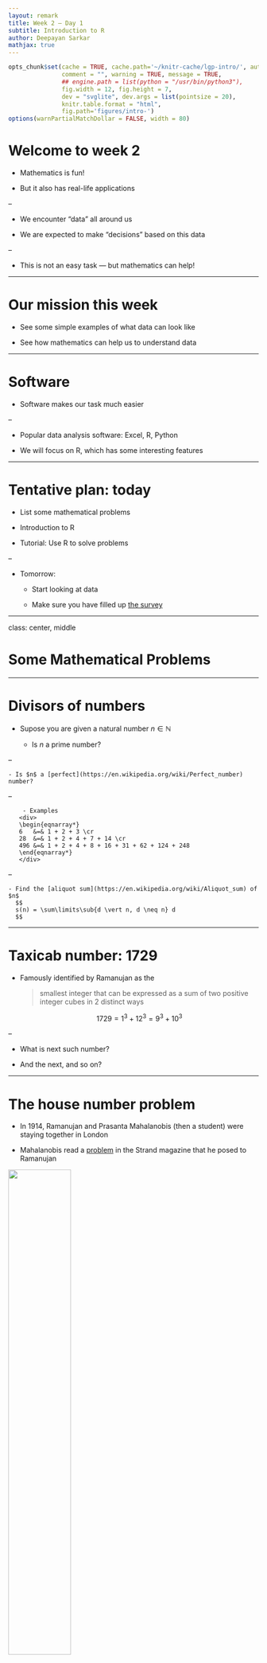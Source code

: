 ```yaml
---
layout: remark
title: Week 2 — Day 1
subtitle: Introduction to R
author: Deepayan Sarkar
mathjax: true
---
```



```r
opts_chunk$set(cache = TRUE, cache.path='~/knitr-cache/lgp-intro/', autodep = TRUE,
               comment = "", warning = TRUE, message = TRUE,
			   ## engine.path = list(python = "/usr/bin/python3"),
               fig.width = 12, fig.height = 7,
               dev = "svglite", dev.args = list(pointsize = 20),
               knitr.table.format = "html",
			   fig.path='figures/intro-')
options(warnPartialMatchDollar = FALSE, width = 80)
```


<div>
$$
\newcommand{\sub}{_}
$$
</div>



# Welcome to week 2

- Mathematics is fun! 

- But it also has real-life applications

--

- We encounter "data" all around us

- We are expected to make "decisions" based on this data

--

- This is not an easy task — but mathematics can help!


---


# Our mission this week

- See some simple examples of what data can look like

- See how mathematics can help us to understand data

---

# Software

- Software makes our task much easier

--

- Popular data analysis software: Excel, R, Python

- We will focus on R, which has some interesting features

---

# Tentative plan: today

- List some mathematical problems

- Introduction to R

- Tutorial: Use R to solve problems

--

- Tomorrow:

	- Start looking at data
	
	- Make sure you have filled up [the survey](https://forms.gle/Up2tUATuSoBNMuvX6)

---

class: center, middle

# Some Mathematical Problems


---

# Divisors of numbers

- Supose you are given a natural number $n \in \mathbb{N}$

	- Is $n$ a prime number?

--

	- Is $n$ a [perfect](https://en.wikipedia.org/wiki/Perfect_number) number?

--

	    - Examples
	   <div>
	   \begin{eqnarray*}
	   6   &=& 1 + 2 + 3 \cr
	   28  &=& 1 + 2 + 4 + 7 + 14 \cr
	   496 &=& 1 + 2 + 4 + 8 + 16 + 31 + 62 + 124 + 248
	   \end{eqnarray*}
	   </div>

--

	- Find the [aliquot sum](https://en.wikipedia.org/wiki/Aliquot_sum) of $n$
      $$
	  s(n) = \sum\limits\sub{d \vert n, d \neq n} d
	  $$
 
---

# Taxicab number: 1729

- Famously identified by Ramanujan as the 

	> smallest integer that can be expressed as a sum of two positive integer cubes in 2 distinct ways 

	$$1729 = 1^3 + 12^3 = 9^3 + 10^3$$

--

- What is next such number? 

- And the next, and so on?

---

# The house number problem

- In 1914, Ramanujan and Prasanta Mahalanobis (then a student) were staying together in London

- Mahalanobis read a [problem](images/house-problem-fullpage.jpg) in the Strand magazine that he posed to Ramanujan

<img style="width: 50%;" src="images/house-problem.jpg"></img>

---

# The house number problem

- In 1914, Ramanujan and Prasanta Mahalanobis (then a student) were staying together in London

- Mahalanobis read a [problem](images/house-problem-fullpage.jpg) in the Strand magazine that he posed to Ramanujan

- In mathematical terms, the problem is to find a pair of integers $(m, n)$ such that $50 < m < 500$ and
  $$
  1 + 2 + \dotsc + (n-1) = (n+1) + (n+2) + \dotsc + m
  $$

--

- Ramanujan of course found an elegant solution that you can read about [here](https://bhavana.org.in/timeless-geniuses-celestial-clocks-and-continued-fractions/)

- Can _you_ find the solution?

- Are there other solutions when there are no bounds on $m$?

---

# The birthday problem

- Probability $p(n)$ of no common birthdays in a group of $n$ people

--

- Exact answer
  $$p(n) = \left(1 - \frac{1}{365} \right) \left(1 - \frac{2}{365} \right) \dotsm \left(1 - \frac{n-1}{365} \right)$$

- Approximate answer 
  $$p(n) = \left(1 - \frac{1}{365} \right)^{\frac{n(n-1)}{2}}$$

--

- How do we calculate for specific $n$?

- How good is the approximation?

- What if birthdays are not equally likely?

---

# A more complicated experiment: Snakes and Ladders 

- How many throws of the dice does it take to reach the end?
  <img style="width: 40%; float: right" src="images/snl.jpg"></img>

--

	- This is a "random" experiment
	
	- Answer depends on sequence of dice throws
	
	- Can we calculate "average" number of throws needed?

	- More generally, "distribution" of number of throws?

---

class: center, middle

# The R Programming Environment

---

# Why R?

- [Free](https://en.wikipedia.org/wiki/Free_software_movement) and 
  [Open Source](https://en.wikipedia.org/wiki/The_Open_Source_Definition)

- Popular

- Easy to try out on your own

--

- Python and Julia are other good alternatives


---

# Interacting with R

* R is most commonly used as a [REPL](https://en.wikipedia.org/wiki/Read-eval-print_loop) (Read-Eval-Print-Loop)

	* When it is started, R waits for user input

--

	* User inputs expression

--

	* R evaluates and prints result

	* Waits for more input

--

* Several _interfaces_ are available to help in this process

	* Recommended interface: [_RStudio_](https://posit.co/products/open-source/rstudio/)

--

	* Another popular interface: [_Jupyter_](https://jupyter.org/) (named after Julia, Python, R)

* Julia and Python have the same REPL interface


<!-- # Installing R and RStudio -->

<!-- * Go to <https://cran.icts.res.in/> (or choose a [mirror](https://cran.r-project.org/mirrors.html) first) -->

<!-- * Follow instructions depending on your platform (Windows for most of you) -->

<!-- * For RStudio, go to <https://posit.co/download/rstudio-desktop/> -->


---

# Running R

* Once installed, you can start RStudio to get something like this:

```
R version 4.3.1 (2023-06-16) -- "Beagle Scouts"
Copyright (C) 2023 The R Foundation for Statistical Computing
Platform: x86_64-apple-darwin20 (64-bit)

R is free software and comes with ABSOLUTELY NO WARRANTY.
You are welcome to redistribute it under certain conditions.
Type 'license()' or 'licence()' for distribution details.

  Natural language support but running in an English locale

R is a collaborative project with many contributors.
Type 'contributors()' for more information and
'citation()' on how to cite R or R packages in publications.

Type 'demo()' for some demos, 'help()' for on-line help, or
'help.start()' for an HTML browser interface to help.
Type 'q()' to quit R.

> 
```

* The `>` represents a _prompt_ indicating that R is waiting for input.

* The difficult part is to learn what to do next


---

# The R REPL essentially works like a calculator

```r
34 * 23 + 10
```

--

```r
27 + 1 / 7
```

--

```r
2^10 # power
```
--

```r
28 %% 6 # modulus
```

--

```r
(1 - 1 / 365) * (1 - 2 / 365) * (1 - 3/365) # p(4) - birthday probability
```


---

layout: true

# R supports mathematical functions

---

```r
sqrt(5 * 125)
sin(pi / 3)
sin(pi / 3)^2 + cos(pi / 3)^2
```

---

layout: false

# Variables and functions

* All examples so far use explicit values (like a calculator)

* But R is much more: it is a full programming language

* Two basic features: variables and functions

---

# R supports variables

```r
x <- 2     # assignment can be done using <-
y = 10     # it can also be done using = 
x^y
y^x
factorial(y)
```

---

# R has functions

* Most operations are performed using functions 

* We have already seen some examples

* A function is usually called by name, followed by arguments in
  parentheses
  
```r
choose(y, x)
sqrt(x)
```
  
---

# R has functions and operators

* Many operations are done using _operators_

```r
x + y
x * y
```

--

* These are actually also functions

```r
`+`(x, y)
`*`(x, y)
```

---

layout: false

# Vectors

* All calculations so far have been with ‘scalar’ numbers

* Computations often involve a _collection_ of numbers

* Example: sum, mean, median, ...

--

* The data structure we use for this is called a _vector_

* Also sometimes called _arrays_ in other programming languages


---

# A simple way to generate vectors

* The `seq()` function or the `:` operator

```r
x:y
seq(x, y)
```

--

* `seq()` has more options

```r
seq(x, y, by = 0.1)
```

---

layout: true

# Another simple way to generate vectors: Simulation

---

* Real data will usually need to be imported from some external source (later)

* Easy way to generate fake data: use a random number generator

--

* Example: `sample()` to simulate throws of a die

```r
sample(1:6)
```

--

```r
sample(1:6, 20)
```

--

```r
sample(1:6, 20, replace = TRUE)
```


---

layout: true

# Function arguments

---

* Functions have named input arguments

* Usually easy to identify using `str()`

```r
str(sample)
```

* Default choice is to sample _without replacement_

* More more details, try running `help(sample)`

---

layout: false

# Application: Birthday problem simulation 

* To do anything with a vector, we usually first assign it to a variable

```r
x <- sample(1:365, 80)
```

--

* We can _print_ the vector (by just typing its name)

```r
x
```

--

- What does this tell us? 

	- Nothing useful, unless we repeat this many times
	
	- We will come back to this later

---

# Application: Birthday problem exact calculation

- Remember, we want to calculate
  $$p(80) = \left(1 - \frac{1}{365} \right) \left(1 - \frac{2}{365} \right) \dotsm \left(1 - \frac{79}{365} \right)$$

- We can at least easily generate the varying part of these terms

```r
x <- 1:79
x
```

---

# Summary functions

* We can now call various standard _summary_ functions that compute various statistics

```r
sum(x)
length(x)
prod(x)
```

--

* But none of these are immediately useful

---

layout: true

# Vectorized functions

---

* Some R functions operate on vectors _elementwise_

* In fact, most standard mathematical functions and operators are
  _vectorized_

---

* Example: Divide each element of `x` by 365

```r
x / 365
```

---

* Example: Calculate `1 - x / 365` elementwise

```r
1 - x / 365
```

---

* Birthday Problem Calculation: now take product

```r
prod(1 - x / 365)
```

---

* What about for 23 people?

```r
x <- 1:22
prod(1 - x / 365)
```

---

layout: false

# Defining new functions: Exact birthday probability

```r
p <- function(n) {
    x <- 1:(n-1)
    prod(1 - x / 365)
}
```

--

```r
p(20)
p(21)
p(22)
p(23)
```

---

# Defining new functions: Approximate birthday probability

```r
p1 <- function(n) {
    S <- n * (n-1) / 2
    (1 - 1 / 365)^S
}
```

```r
p1(20)
p1(21)
p1(22)
p1(23)
```

---

# Defining new functions: Key points to remember

* Functions consist of one or more expressions / statements

* Expressions are run __sequentially__

* Variables in expressions must have been defined earlier (last assigned value is used)

* Arguments of a function can be used as variables within the function

* Last evaluated expression is the "return" value

---

layout: true

# Birthday problem by simulation

---

```r
set.seed(20240526)
```


```r
d <- sample(1:365, 23, replace = TRUE)
d
```

* We need to determine whether there are duplicates

* Several options

---

* Option 1: Use the `duplicated()` function with logical summary function `any()`

```r
duplicated(d)
any(duplicated(d))
```

---

* Option 2: Use the `duplicated()` function and count duplicates

```r
duplicated(d)
sum(duplicated(d))
sum(duplicated(d)) > 0
```

---

* Option 3: Use the `unique()` function and count unique birthdays

```r
unique(d)
length(unique(d))
length(unique(d)) < length(d)
```

---

* Pick one and simulate result using a function

```r
sim_birthday <- function(n) {
    d <- sample(1:365, n, replace = TRUE)
    length(unique(d)) == length(d) # TRUE if all distinct
}
```

---

* Pick one and simulate result using a function

```r
sim_birthday(23)
sim_birthday(23)
sim_birthday(23)
sim_birthday(23)
sim_birthday(23)
```

---

* Use `replicate()` to repeat this process many times

```r
replicate(20, sim_birthday(23))
s <- replicate(50000, sim_birthday(23))
sum(s) / length(s)
```

---

* Observed proportion should ‘converge’ to true probability

* This is known as the Law of Large Numbers

* Does simulated data show this behaviour?

---

layout: false

# Summary

* R can be used like an advanced calculator with variables

* Main features: Vectorized arithmetic, functions

* I have omitted many details, which I hope will we can clarify in the tutorials

--

* We have discussed the birthday problem

--

* Tutorial:

	- Recreate what we have done in R - see <https://deepayan.github.io/LGP2024>
	
	- Write an R function to find the aliquot sum of a number
	
	- Use it to find a new perfect number
	
	- The taxicab number problem
	
	- The house number problem

---

class: center middle

# Questions?



---

class: center, middle

# Appendix


---

# Algorithms

- The fundamental building block of computer programs are algorithms

- An algorithm is essentially a set of instructions to solve a problem

- Algorithms usually require some inputs

- Instructions are executed sequentially, finally resulting in an
  output (also called _return value_)

- You can think of an algorithm as a recipe (inputs: ingredients, output: food!)

---

layout: true

# Example: is a given number $n$ prime?

---

- Basic idea: see if $n$ is divisible by any number between $2$ and $n-1$

- Obviously, enough to check whether $n$ is divisible by any number between $2$ and $\sqrt{n}$

- Intuitively, the second approach is more "efficient"

- Also, we can stop as soon as we find the first divisor

---

- Simple algorithms are often easy to understand as a _flowchart_


![flowchart](images/isprime-flowchart.svg)



---

- But we will usually write algorithms in the form of _pseudo-code_ as follows:

.algorithm[
.name[`is\_prime(n)`]
i := 2
__while__ (i $\leq$ sqrt(n)) {
    __if__ (n mod i == 0) {
        __return__ FALSE
    }
    i := i + 1
}
__return__ TRUE
]

- Here we skip checking whether $n > 1$ (and that it is an integer)

---

layout: true

# How to interpret an algorithm?

---

- The meaning of this algorithm / pseudo-code should be more or less obvious

- Assumes availability of certain basic operators / functions (mod, sqrt)

- We often employ some _conventions_ and use some _structures_ in pseudo-code

- For example,

.algorithm[
.name[`is\_prime(n)`]
i := 2                    // variable assignment
__while__ (i $\leq$ sqrt(n)) {    // loop while condition holds
    __if__ (n mod i == 0) {   // branch if condition holds
        __return__ FALSE      // exits with output value
    }                     // end of blocks within loops, branches, etc.
    i := i + 1            // update variable value
}
__return__ TRUE
]

---

- It is important to make sure that an algorithm makes sense

- Steps are executed sequentially, so the sequence must be clear
	
- It must be possible to evaluate each step

	- All variables used must have been defined in a previous step
	
	- It is OK to call other functions (or algorithms), but they must be clearly defined

	- It is even OK for an algorithm to call itself (this is known as _recursion_)

---

layout: true

# Pseudo-code

---

- The general structure of algorithms is derived from a language called [ALGOL](https://en.wikipedia.org/wiki/ALGOL)

- However, there are no fixed rules that pseudo-code must follow

- An alternative form of our `is_prime` algorithm could be:

.algorithm[
.name[`is\_prime(n)`]
i = 2                  // different assignment operator
__while__ i $\leq$ sqrt(n)     // end of loop indicated by indentation
    __if__ n mod i == 0
        __return__ FALSE
    i = i + 1
__return__ TRUE
]

---

- Another form could be:

.algorithm[
.name[`is\_prime(n)`]
i $\leftarrow$ 2                 // yet another assignment operator
__while__ i $\leq$ sqrt(n)     // end of loop indicated by __end__ keyword
    __if__ n mod i == 0
        __return__ FALSE
    __end__
    i $\leftarrow$ i + 1
__end__
__return__ TRUE
]

- Any of these forms are fine as long as 

	- the steps of the algorithm are clearly specified

	- the essential ideas are expressed without ambiguity


---

layout: true

# Functions and control flow structures

---

* The main building blocks of our programs are going to be functions

* Functions are concrete implementations of algorithms

* Functions usually

	- have one or more input arguments,

	- perform some computations, possibly calling other functions, and

	- return one or more output values.

* The second step is the main contribution of a function
--

* Usually a programming language will already have many built-in functions

* These can be called by other functions

* Knowing what is available is an essential part of "learning" a language


<!-- * Additional libraries or packages will provide more standard functions -->


---

* The standard model for performing computations is __sequential
  execution__

* In other words, a function executes a set of instructions in a specified sequence

* Some control flow structures may be used to create branches or loops
  in the flow of execution
  
---

* Briefly, the main ingredients used are

	- Declaration of variables (implicit in some languages)

	- Evaluation of expressions. _Can involve variables provided they
	  have been defined in an earlier step_

	- Assignment to variables (to store intermediate results for later use)

	- Logical tests (equal?, less than?, greater than?, is more input available?)

	- Logical operations (AND, OR, NOT, XOR)

	- Branching — take different paths based on result of a logical
	  operation (if-then-else)

	- Loops — repeat sequence of steps, a fixed number of times, or
	  while a condition holds (for / while)
--

* The details of how variables store values, and who can access them
  (scope) are important
  
* But we will not worry about these issues for now


---

layout: false

# Common operators (may have language-specific variants)

- _Mathematical operators_: 
    - `+` (addition)
	- `*` (multiplication)
	- `/` (division — possibly integer division)
	- `^` (power)
	- `%` (the modulo operation)

- _Logical operators_: 
	- `&` (AND)
	- `|` (OR)
	- `!` (NOT)

- _Comparisons_: 
	- `==` (equality)
	- `!=` ($\neq$)
	- `<`, `>` (strictly less than or greater than) 
	- `<=` `>=` ($\leq$, $\geq$)

- _Mathematical functions_: `round, floor, ceil, abs, sqrt, exp, log, sin, cos, ...`



---

# Practical implementation: programming languages

* Some standard languages suitable for structured programming are

	- [C](https://en.wikipedia.org/wiki/C_%28programming_language%29) (compiled)
	- [C++](https://en.wikipedia.org/wiki/C_%28programming_language%29) (compiled)
	- [R](https://en.wikipedia.org/wiki/R_%28programming_language%29) (interpreted)
	- [Python](https://en.wikipedia.org/wiki/Python_%28programming_language%29) (interpreted)
	- [Julia](https://en.wikipedia.org/wiki/Julia_%28programming_language%29) (interpreted)

* There are also many others with various relative strengths and weaknesses


---

# Example: The `is_prime` algorithm in various languages

* We will demonstrate with a slight modification to use only integer
  arithmetic (avoid square root)

.algorithm[
.name[`is\_prime(n)`]
i := 2
__while__ (i * i $\leq$ n) {
    __if__ (n mod i == 0) {
        __return__ FALSE
    }
  i := i + 1
}
__return__ TRUE
]


---

# Example: The `is_prime` algorithm in various languages

* Implemented in C, the algorithm would look like this:


```c
int is_prime_c(int n) 
{
	int i = 2;
	while (i * i <= n) {
		if (n % i == 0) {
			return 0;
		}
		i = i + 1;
	}
	return 1;
}
```

* C is a compiled language, so actually running this code involves
  some additional work

* Note that all variable _types_ need to be explicitly declared

* This includes the types of function arguments (inputs) and return value (output)


---

# Example: The `is_prime` algorithm in various languages

* The same algorithm would look like this in R:

```r
is_prime_r <- function(n)
{
	i <- 2
	while (i * i <= n) {
		if (n %% i == 0) {
			return (FALSE)
		}
		i <- i + 1
	}
	return (TRUE)
}
```

* The basic structure is very similar, but with some differences:

    - The assignment operator is different (but `=` also works in R)
    - The function declaration looks like a variable assignment
    - The modulo operator is `%%` instead of `%`
    - Uses `TRUE` and `FALSE` instead of `1` and `0` for logical values
	- Statements do not end with a semicolon (although they could)
	- Variable types are not declared
	- The return value must be put in parentheses


---

# Example: The `is_prime` algorithm in various languages

* We can call this function after starting R and copy-pasting the function definition 


```r
is_prime_r(4)
is_prime_r(10)
is_prime_r(100)
is_prime_r(101)
```


---

# Example: The `is_prime` algorithm in various languages

* The implementation looks a little different in Python:

```python
def is_prime_py(n):
	i = 2
	while i * i <= n:
		if n % i == 0:
			return 0;
		i = i + 1
	return 1
```

* The main difference is in how code blocks are defined: 

	- start with a colon (`:`) 
	
	- end is defined by indentation (amount of space in the beginning)

* Changing indentation will change meaning of code, which does not happen in C or R

* However, code in all languages _should be indented properly for readability_


---

# Example: The `is_prime` algorithm in various languages

* Again, we can start python, define the function, and run the following code

```python
print(is_prime_py(4))
print(is_prime_py(10))
print(is_prime_py(100))
print(is_prime_py(101))
```



